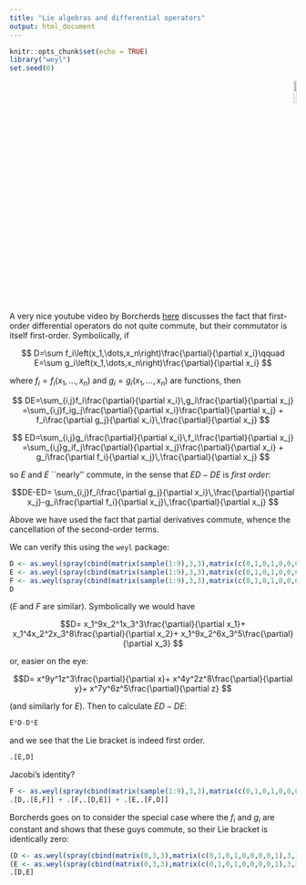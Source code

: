 ```yaml
---
title: "Lie algebras and differential operators"
output: html_document
---
```


```r
knitr::opts_chunk$set(echo = TRUE)
library("weyl")
set.seed(0)
```


<p style="text-align: right;">
![](`r system.file("help/figures/weyl.png", package = "weyl")`){width=10%}
</p>

A very nice youtube video by Borcherds
[here](https://www.youtube.com/watch?v=xVbfWunObYQ&ab_channel=RichardE.BORCHERDS)
discusses the fact that first-order differential operators do not
quite commute, but their commutator is itself first-order.
Symbolically, if

$$
D=\sum f_i\left(x_1,\dots,x_n\right)\frac{\partial}{\partial x_i}\qquad
E=\sum g_i\left(x_1,\dots,x_n\right)\frac{\partial}{\partial x_i}
$$

where $f_i=f_i\left(x_1,\dots,x_n\right)$ and
$g_i=g_i\left(x_1,\dots,x_n\right)$ are functions,
then

$$
DE=\sum_{i,j}f_i\frac{\partial}{\partial x_i}\,g_i\frac{\partial}{\partial x_j}
=\sum_{i,j}f_ig_j\frac{\partial}{\partial x_i}\frac{\partial}{\partial x_j} +
f_i\frac{\partial g_j}{\partial x_i}\,\frac{\partial}{\partial x_j}
$$

$$
ED=\sum_{i,j}g_i\frac{\partial}{\partial x_i}\,f_i\frac{\partial}{\partial x_j}
=\sum_{i,j}g_if_j\frac{\partial}{\partial x_j}\frac{\partial}{\partial x_i} +
g_i\frac{\partial f_i}{\partial x_j}\,\frac{\partial}{\partial x_j}
$$

so $E$ and $E$ ``nearly'' commute, in the sense that $ED-DE$ is _first
order_:

$$DE-ED=
\sum_{i,j}f_i\frac{\partial g_j}{\partial x_i}\,\frac{\partial}{\partial
x_j}-g_i\frac{\partial f_i}{\partial x_j}\,\frac{\partial}{\partial
x_j}
$$

Above we have used the fact that partial derivatives commute, whence
the cancellation of the second-order terms.

We can verify this using the `weyl` package:

```r
D <- as.weyl(spray(cbind(matrix(sample(1:9),3,3),matrix(c(0,1,0,1,0,0,0,0,1),3,3,byrow=T)),1:3))
E <- as.weyl(spray(cbind(matrix(sample(1:9),3,3),matrix(c(0,1,0,1,0,0,0,0,1),3,3,byrow=T)),1:3))
F <- as.weyl(spray(cbind(matrix(sample(1:9),3,3),matrix(c(0,1,0,1,0,0,0,0,1),3,3,byrow=T)),1:3))
D
```

($E$ and $F$ are similar).  Symbolically we would have


$$D=
x_1^9x_2^1x_3^3\frac{\partial}{\partial x_1}+
x_1^4x_2^2x_3^8\frac{\partial}{\partial x_2}+
x_1^9x_2^6x_3^5\frac{\partial}{\partial x_3}
$$

or, easier on the eye:

$$D=
x^9y^1z^3\frac{\partial}{\partial x}+
x^4y^2z^8\frac{\partial}{\partial y}+
x^7y^6z^5\frac{\partial}{\partial z}
$$

(and similarly for $E$).  Then to calculate $ED-DE$:


```r
E*D-D*E
```

and we see that the Lie bracket is indeed first order.

```r
.[E,D]
```

Jacobi's identity?


```r
F <- as.weyl(spray(cbind(matrix(sample(1:9),3,3),matrix(c(0,1,0,1,0,0,0,0,1),3,3,byrow=T)),1:3))
.[D,.[E,F]] + .[F,.[D,E]] + .[E,.[F,D]]
```

Borcherds goes on to consider the special case where the $f_i$ and
$g_i$ are constant and shows that these guys commute, so their Lie
bracket is identically zero:

```r
(D <- as.weyl(spray(cbind(matrix(0,3,3),matrix(c(0,1,0,1,0,0,0,0,1),3,3,byrow=T)),1:3)))
(E <- as.weyl(spray(cbind(matrix(0,3,3),matrix(c(0,1,0,1,0,0,0,0,1),3,3,byrow=T)),5:7)))
.[D,E]
```